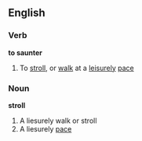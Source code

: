 ==English==
===Verb===
'''to saunter'''
#To [[stroll]], or [[walk]] at a [[leisurely]] [[pace]]
===Noun===
'''stroll'''
#A liesurely walk or stroll
#A liesurely [[pace]]